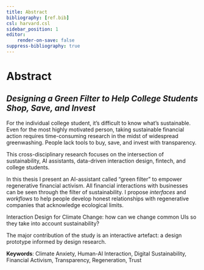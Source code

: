 ```yaml
---
title: Abstract
bibliography: [ref.bib]
csl: harvard.csl
sidebar_position: 1
editor:
    render-on-save: false
suppress-bibliography: true
---
```


# Abstract

## *Designing a Green Filter to Help College Students Shop, Save, and Invest*

For the individual college student, it's difficult to know what's sustainable. Even for the most highly motivated person, taking sustainable financial action requires time-consuming research in the midst of widespread greenwashing. People lack tools to buy, save, and invest with transparency.

This cross-disciplinary research focuses on the intersection of sustainability, AI assistants, data-driven interaction design, fintech, and college students.

In this thesis I present an AI-assistant called "green filter" to empower regenerative financial activism. All financial interactions with businesses can be seen through the filter of sustainability. I propose *interfaces* and *workflows* to help people develop honest relationships with regenerative companies that acknowledge ecological limits.

Interaction Design for Climate Change: how can we change common UIs so they take into account sustainability?

The major contribution of the study is an interactive artefact: a design prototype informed by design research.

**Keywords**: Climate Anxiety, Human-AI Interaction, Digital Sustainability, Financial Activism, Transparency, Regeneration, Trust